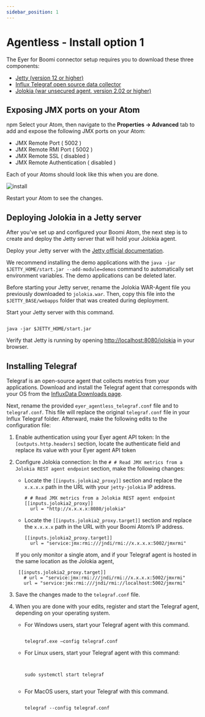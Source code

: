 ```yaml
---
sidebar_position: 1
---
```


# Agentless - Install option 1 

The Eyer for Boomi connector setup requires you to download these three components:



* [Jetty (version 12 or higher)](https://eclipse.dev/jetty/download.php)
* [Influx Telegraf open source data collector](https://www.influxdata.com/downloads/)
* [Jolokia (war unsecured agent, version 2.02 or higher)](https://jolokia.org/download.html)


## Exposing JMX ports on your Atom
npm
Select your Atom, then navigate to the **Properties -> Advanced** tab to add and expose the following JMX ports on your Atom:



* JMX Remote Port ( 5002 )
* JMX Remote RMI Port ( 5002 )
* JMX Remote SSL ( disabled )
* JMX Remote Authentication ( disabled )

Each of your Atoms should look like this when you are done.



![install](./img/install.png)


Restart your Atom to see the changes.


## Deploying Jolokia in a Jetty server

After you've set up and configured your Boomi Atom, the next step is to create and deploy the Jetty server that will hold your Jolokia agent.

Deploy your Jetty server with the [Jetty official documentation](https://eclipse.dev/jetty/documentation/jetty-12/operations-guide/index.html). 

We recommend installing the demo applications with the `java -jar $JETTY_HOME/start.jar --add-module=demos` command to automatically set environment variables. The demo applications can be deleted later.

Before starting your Jetty server, rename the Jolokia WAR-Agent file you previously downloaded to `jolokia.war`. Then, copy this file into the `$JETTY_BASE/webapps` folder that was created during deployment.

Start your Jetty server with this command.

```

java -jar $JETTY_HOME/start.jar

```

Verify that Jetty is running by opening [http://localhost:8080/jolokia](http://localhost:8080/jolokia) in your browser.


## Installing Telegraf 

Telegraf is an open-source agent that collects metrics from your applications. Download and install the Telegraf agent that corresponds with your OS from the [InfluxData Downloads page](https://portal.influxdata.com/downloads/).

Next, rename the provided `eyer_agentless_telegraf.conf` file and to `telegraf.conf`. This file will replace the original `telegraf.conf` file in your Influx Telegraf folder. Afterward, make the following edits to the configuration file:



1. Enable authentication using your Eyer agent API token: In the `[outputs.http.headers]` section, locate the authenticate field and replace its value with your Eyer agent API token
2. Configure Jolokia connection: In the `# # Read JMX metrics from a Jolokia REST agent endpoint` section, make the following changes:

    * Locate the `[[inputs.jolokia2_proxy]]` section and replace the `x.x.x.x` path in the URL with your `jetty-jolokia` IP address.

      ```
      # # Read JMX metrics from a Jolokia REST agent endpoint
      [[inputs.jolokia2_proxy]]
        url = "http://x.x.x.x:8080/jolokia"
      ```


    * Locate the `[[inputs.jolokia2_proxy.target]]` section and replace the `x.x.x.x` path in the URL with your Boomi Atom’s IP address.  

      ```
      [[inputs.jolokia2_proxy.target]]
        url = "service:jmx:rmi:///jndi/rmi://x.x.x.x:5002/jmxrmi"
      ```



    If you only monitor a single atom, and if your Telegraf agent is hosted in the same location as the Jolokia agent,


    ```
     [[inputs.jolokia2_proxy.target]]
       # url = "service:jmx:rmi:///jndi/rmi://x.x.x.x:5002/jmxrmi"
       url = "service:jmx:rmi:///jndi/rmi://localhost:5002/jmxrmi"
    ```


3. Save the changes made to the `telegraf.conf` file.

4. When you are done with your edits, register and start the Telegraf agent, depending on your operating system.  

    * For Windows users, start your Telegraf agent with this command.

        ```

        telegraf.exe –config telegraf.conf

        ```


    * For Linux users, start your Telegraf agent with this command:

      ```


      sudo systemctl start telegraf


      ```
    * For MacOS users, start your Telegraf with this command.

      ```

      telegraf --config telegraf.conf

      ```


